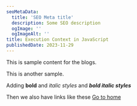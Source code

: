 ```yaml
---
seoMetaData:
  title: 'SEO Meta title'
  description: Some SEO description
  ogImage: ''
  ogImageAlt: ''
title: Execution Context in JavaScript
publishedDate: 2023-11-29
---
```


This is sample content for the blogs.

This is another sample.

Adding **bold** and _italic styles_ and _**bold italic styles**_

Then we also have links like these [Go to home](/ 'Hello World')

<BlockQuote
	citationSource="https://en.wikipedia.org/wiki/JavaScript"
	cite="Aldous Huxley, Brave New World"
	content="	Words can be like X-rays, if you use them properly—they’ll go through anything. You read and you’re pierced"
/>
